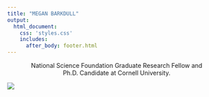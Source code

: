 ```yaml
---
title: "MEGAN BARKDULL"
output: 
  html_document:
    css: 'styles.css'
    includes:
      after_body: footer.html
---
```


<!-- This centers the title text on this page.  -->

<style type="text/css">

h1.title {
  font-size: 60px;
  color: ;
  text-align: center;
}
</style>

<center> National Science Foundation Graduate Research Fellow and Ph.D. Candidate at Cornell University. </center>

![](meganExhibit.jpg)

